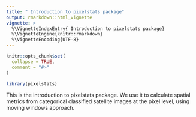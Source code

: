 ```yaml
---
title: " Introduction to pixelstats package"
output: rmarkdown::html_vignette
vignette: >
  %\VignetteIndexEntry{ Introduction to pixelstats package}
  %\VignetteEngine{knitr::rmarkdown}
  %\VignetteEncoding{UTF-8}
---
```


```r
knitr::opts_chunk$set(
  collapse = TRUE,
  comment = "#>"
)
```

```r
library(pixelstats)
```

This is the introduction to pixelstats package.
We use it to calculate spatial metrics from categorical classified satellite images at the pixel level, using moving windows approach.
